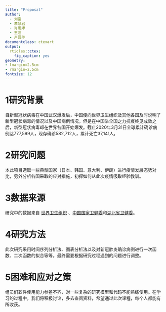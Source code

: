 ```yaml
---
title: "Proposal"
author:
  - 刘崟
  - 慕慧君
  - 肖雨婷
  - 王洁
  - 卢晋萍
documentclass: ctexart
output:
  rticles::ctex:
    fig_caption: yes
geometry:
- lmargin=2.5cm
- rmargin=2.5cm
fontsize: 12
---
```


# 1研究背景
自新型冠状病毒在中国武汉爆发后，中国便向世界卫生组织及其他各国及时说明了新型冠状病毒的情况以及中国病例情况。但是在中国举全国之力抗疫终见成效之后，新型冠状病毒却在世界各国开始爆发。截止2020年3月31日全球累计确诊病例达777,599人，现存确诊582,712人，累计死亡37,141人。

# 2研究问题
本此项目选取一些典型国家（日本、韩国、意大利、伊朗）进行疫情发展态势对比，另外分析各国采取的应对措施，初探如何从此次疫情吸取经验教训。

# 3数据来源
研究中的数据来自 [世界卫生组织](https://www.who.int/emergencies/diseases/novel-coronavirus-2019/situation-reports) 、[中国国家卫健委](http://www.nhc.gov.cn/yjb/pqt/new_list.shtml)和[湖北省卫健委](http://wjw.hubei.gov.cn/fbjd/tzgg/)。

# 4研究方法
此次研究采用时间序列分析法、图表分析法以及对新冠肺炎确诊病例进行一次函数、二次函数的拟合等等，最终需要根据研究过程遇到的问题进行调整。

# 5困难和应对之策
组员们软件使用能力参差不齐，对一些复杂的研究模型和代码不能熟练使用。在学习的过程中，我们将积极讨论，多去查阅资料，希望通过此次课程，每个人都能有所收获。